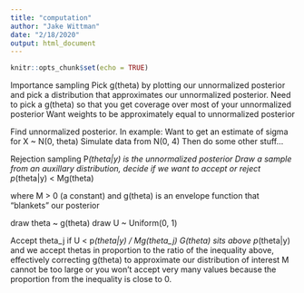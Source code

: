```yaml
---
title: "computation"
author: "Jake Wittman"
date: "2/18/2020"
output: html_document
---
```


```r
knitr::opts_chunk$set(echo = TRUE)
```

Importance sampling
Pick g(theta) by plotting our unnormalized posterior and pick a distribution that approximates our unnormalized posterior.
Need to pick a g(theta) so that you get coverage over most of your unnormalized posterior
Want weights to be approximately equal to unnormalized posterior


Find unnormalized posterior.
In example:
Want to get an estimate of sigma for X ~ N(0, theta)
Simulate data from N(0, 4)
Then do some other stuff...


Rejection sampling
P*(theta|y) is the unnormalized posterior
Draw a sample from an auxillary distribution, decide if we want to accept or reject
p*(theta|y) < Mg(theta)

where M > 0 (a constant) and g(theta) is an envelope function that "blankets" our posterior

draw theta ~ g(theta)
draw U ~ Uniform(0, 1)

Accept theta_j if U < p*(theta|y) / Mg(theta_j)
G(theta) sits above p*(theta|y) and we accept thetas in proportion to the ratio of the inequality above, effectively correcting g(theta) to approximate our distribution of interest
M cannot be too large or you won't accept very many values because the proportion from the inequality is close to 0.